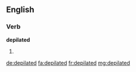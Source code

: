 ==English==

===Verb===
'''depilated'''

# {{en-past of|depilate}}

[[de:depilated]]
[[fa:depilated]]
[[fr:depilated]]
[[mg:depilated]]
